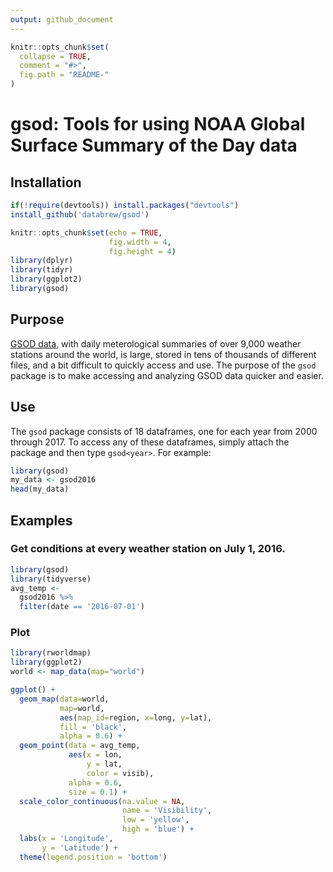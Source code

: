 ```yaml
---
output: github_document
---
```


<!-- README.md is generated from README.Rmd. Please edit that file -->

```r
knitr::opts_chunk$set(
  collapse = TRUE,
  comment = "#>",
  fig.path = "README-"
)
```

# gsod: Tools for using NOAA Global Surface Summary of the Day data

## Installation


```r
if(!require(devtools)) install.packages("devtools")
install_github('databrew/gsod')
```


```r
knitr::opts_chunk$set(echo = TRUE,
                      fig.width = 4,
                      fig.height = 4)
library(dplyr)
library(tidyr)
library(ggplot2)
library(gsod)
```

## Purpose

[GSOD data](https://data.noaa.gov/dataset/global-surface-summary-of-the-day-gsod), with daily meterological summaries of over 9,000 weather stations around the world, is large, stored in tens of thousands of different files, and a bit difficult to quickly access and use. The purpose of the `gsod` package is to make accessing and analyzing GSOD data quicker and easier. 

## Use 

The `gsod` package consists of 18 dataframes, one for each year from 2000 through 2017. To access any of these dataframes, simply attach the package and then type `gsod<year>`. For example:

```r
library(gsod)
my_data <- gsod2016
head(my_data)
```

## Examples

### Get conditions at every weather station on July 1, 2016.

```r
library(gsod)
library(tidyverse)
avg_temp <- 
  gsod2016 %>%
  filter(date == '2016-07-01') 
```

### Plot 

```r
library(rworldmap)
library(ggplot2)
world <- map_data(map="world")

ggplot() + 
  geom_map(data=world, 
           map=world,
           aes(map_id=region, x=long, y=lat),
           fill = 'black',
           alpha = 0.6) +
  geom_point(data = avg_temp,
             aes(x = lon,
                 y = lat,
                 color = visib),
             alpha = 0.6,
             size = 0.1) +
  scale_color_continuous(na.value = NA,
                         name = 'Visibility',
                         low = 'yellow',
                         high = 'blue') +
  labs(x = 'Longitude',
       y = 'Latitude') +
  theme(legend.position = 'bottom')


```
